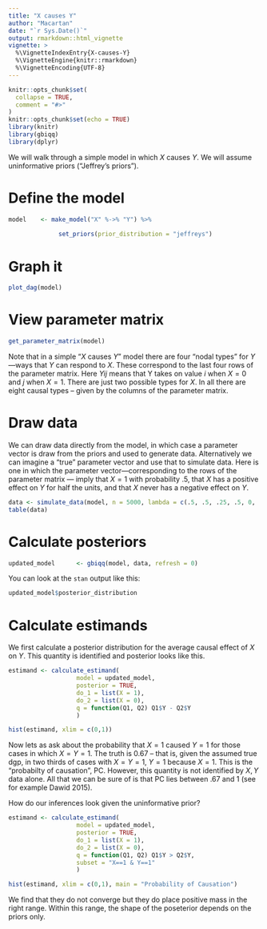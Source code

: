 ```yaml
---
title: "X causes Y"
author: "Macartan"
date: "`r Sys.Date()`"
output: rmarkdown::html_vignette
vignette: >
  %\VignetteIndexEntry{X-causes-Y}
  %\VignetteEngine{knitr::rmarkdown}
  %\VignetteEncoding{UTF-8}
---
```


```r
knitr::opts_chunk$set(
  collapse = TRUE,
  comment = "#>"
)
knitr::opts_chunk$set(echo = TRUE)
library(knitr)
library(gbiqq)
library(dplyr)
```

We will walk through a simple model in which $X$ causes $Y$. We will assume uninformative priors ("Jeffrey's priors").

# Define the model

```r
model    <- make_model("X" %->% "Y") %>%
	
	          set_priors(prior_distribution = "jeffreys")
```

# Graph it

```r
plot_dag(model)
```

# View parameter matrix

```r
get_parameter_matrix(model)
```

Note that in a simple  "$X$ causes $Y$" model there are four "nodal types" for $Y$---ways that $Y$ can respond to $X$. These correspond to the last four rows of the parameter matrix. Here $Yij$ means that Y takes on value $i$ when $X=0$ and $j$ when $X=1$. There are just two possible types for $X$.  In all there are eight causal types -- given by the columns of the parameter matrix.

# Draw data

We can draw data directly from the model, in which case a parameter vector is draw from the priors and used to generate data. Alternatively we can imagine a "true" parameter vector and use that to simulate data. Here is one in which the parameter vector---corresponding to the rows of the parameter matrix --- imply  that $X=1$ with probability .5, that $X$ has a positive effect on $Y$ for half the units, and that $X$ never has a negative effect on $Y$. 

```r
data <- simulate_data(model, n = 5000, lambda = c(.5, .5, .25, .5, 0, .25))
table(data)
```

# Calculate posteriors

```r
updated_model      <- gbiqq(model, data, refresh = 0)
```

You can look at the `stan` output like this:

```r
updated_model$posterior_distribution
```

# Calculate estimands

We first calculate a posterior distribution for the  average causal effect of $X$ on $Y$. This quantity is identified and posterior looks like this. 


```r
estimand <- calculate_estimand(
                   model = updated_model, 
                   posterior = TRUE,
                   do_1 = list(X = 1), 
                   do_2 = list(X = 0),
                   q = function(Q1, Q2) Q1$Y - Q2$Y
                   )

hist(estimand, xlim = c(0,1))  
```


Now lets as ask about  the probability that $X=1$ caused $Y=1$ for those cases in which $X=Y=1$. The truth is 0.67 -- that is, given the assumed true dgp, in two thirds of cases with $X=Y=1$, $Y=1$ because $X=1$. This is the "probabilty of causation", PC. However, this quantity is not identified by $X,Y$ data alone. All that we can be sure of is that PC lies between .67 and 1 (see for example Dawid 2015). 

How do our inferences look given the uninformative prior?  

```r
estimand <- calculate_estimand(
                   model = updated_model, 
                   posterior = TRUE,
                   do_1 = list(X = 1), 
                   do_2 = list(X = 0),
                   q = function(Q1, Q2) Q1$Y > Q2$Y,
                   subset = "X==1 & Y==1"
                   )

hist(estimand, xlim = c(0,1), main = "Probability of Causation")  
```


We find that they do not converge but they do place positive mass in the right range. Within this range, the shape of the poseterior depends on the priors only. 

